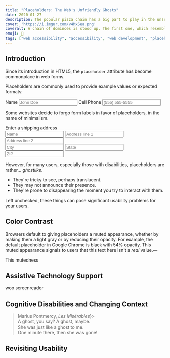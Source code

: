 ```yaml
---
title: "Placeholders: The Web's Unfriendly Ghosts"
date: 2020-01-27
description: The popular pizza chain has a big part to play in the unseen war over the web.
cover: 'https://i.imgur.com/v4MxSea.png'
coveralt: A chain of dominoes is stood up. The first one, which resembles the Domino's Pizza logo, is falling down and knocking the rest of the chain over.
emoji: 👻
tags: ["web accessibility", "accessibility", "web development", "placeholders"]
---
```



## Introduction

Since its introduction in HTML5, the `placeholder` attribute has become commonplace in web forms.

<!-- > ```html -->
<!-- <input placeholder="First name" /> -->
<!-- ``` -->

Placeholders are commonly used to provide example values or expected formats:

<div className="placeholders--container">
    <form aria-label="Dummy form that uses placeholders to illustrate sample values">
        <label for="placeholder-ex-1--name">Name</label>
        <input id="placeholder-ex-1--name" className="post-placeholder-input" placeholder="John Doe" />
        <label for="placeholder-ex-1--cellphone">Cell Phone</label>
        <input id="placeholder-ex-1--cellphone" className="post-placeholder-input" placeholder="(555) 555-5555" type="tel" />
    </form>
</div>

Some websites decide to forgo form labels in favor of placeholders, in the name of minimalism.

<div className="placeholders--container">
    <form aria-label="Dummy shipping address form that uses placeholders in place of labels">
        <div className="placeholders--header">Enter a shipping address</div>
        <input className="post-placeholder-input" placeholder="Name" />
        <input className="post-placeholder-input" placeholder="Address line 1" />
        <input className="post-placeholder-input" placeholder="Address line 2" />
        <div className="placeholders--grid placeholders--grid--col-3">
            <input className="post-placeholder-input" placeholder="City" />
            <input className="post-placeholder-input" placeholder="State" />
            <input className="post-placeholder-input" placeholder="ZIP" />
        </div>
    </form>
</div>

However, for many users, especially those with disabilities, placeholders are rather... _ghostlike_.

* They're tricky to see, perhaps translucent.
* They may not announce their presence.
* They're prone to disappearing the moment you try to interact with them.

Left unchecked, these things can pose significant usability problems for your users.

## Color Contrast

Browsers default to giving placeholders a muted appearance, whether by making them a light gray or by reducing their opacity. For example, the default placeholder in Google Chrome is black with 54% opacity.<Fn fn="chromeopacity" /> This muted appearance signals to users that this text here isn't a _real_ value.—

This mutedness

<p>
    <PlaceholderContrastChecker />
</p>

## Assistive Technology Support

woo screenreader

## Cognitive Disabilities and Changing Context

<Blockquote attribution={<>Marius Pontmercy, <i>Les Misérables</i></>}>
    <div>A ghost, you say? A ghost, maybe.</div>
    <div>She was just like a ghost to me.</div>
    <div>One minute there, then she was gone!</div>
</Blockquote>

## Revisiting Usability

<FootnotesContainer>
    <Footnote fn="chromeopacity" author="Chrome Platform Status" title="Apply opacity for the default style of INPUT/TEXTAREA placeholder" url="https://www.chromestatus.com/feature/5415963870625792" />
</FootnotesContainer>